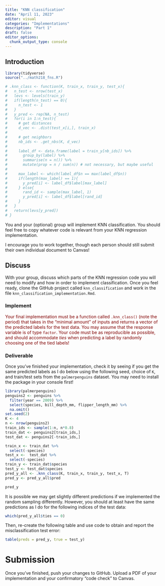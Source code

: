 ```yaml
---
title: "KNN classification"
date: "April 11, 2023"
editor: visual
categories: "Implementations"
description: "Part 1"
draft: false
editor_options: 
  chunk_output_type: console
---
```


## Introduction

```r
library(tidyverse)
source("../math218_fns.R")

# .knn_class <- function(K, train_x, train_y, test_x){
#   n_test <- nrow(test_x)
#   levs <- levels(train_y)
#   if(length(n_test) == 0){
#     n_test <- 1
#   }
#   y_pred <- rep(NA, n_test)
#   for(i in 1:n_test){
#     # get distances
#     d_vec <- .dist(test_x[i,], train_x)
#     
#     # get neighbors
#     nb_ids <- .get_nbs(K, d_vec)
#     
#     label_df <- data.frame(label = train_y[nb_ids]) %>%
#       group_by(label) %>% 
#       summarise(n = n()) %>%
#       mutate(prop = n / sum(n)) # not necessary, but maybe useful
#     
#     max_label <- which(label_df$n == max(label_df$n))
#     if(length(max_label) == 1){
#       y_pred[i] <- label_df$label[max_label]
#     } else{
#       rand_id <- sample(max_label, 1)
#       y_pred[i] <- label_df$label[rand_id]
#     }
#   }
#   return(levs[y_pred])
# }


```

You and your (optional) group will implement KNN classification. You should feel free to copy whatever code is relevant from your KNN regression implementation.

I encourage you to work together, though each person should still submit their own individual document to Canvas!

## Discuss

With your group, discuss which parts of the KNN regression code you will need to modify and how in order to implement classification. Once you feel ready, clone the GitHub project called `knn_classification` and work in the file `knn_classification_implementation.Rmd`.

### Implement

::: {style="color: maroon"}
Your final implementation must be a function called `.knn_class()` (note the period) that takes in the "minimal amount" of inputs and returns a vector of the predicted labels for the test data. You may assume that the response variable is of type `factor`. Your code must be as reproducible as possible, and should accommodate *ties* when predicting a label by randomly choosing one of the tied labels!
:::

### Deliverable

Once you've finished your implementation, check it by seeing if you get the same predicted labels as I do below using the following seed, choice of `K`, and train/test sets from the `palmerpenguins` dataset. You may need to install the package in your console first!

```r
library(palmerpenguins)
penguins2 <- penguins %>%
  filter(year == 2009) %>%
  select(species, bill_depth_mm, flipper_length_mm) %>%
  na.omit() 
set.seed(2)
K <- 4
n <- nrow(penguins2)
train_ids <- sample(1:n, n*0.8)
train_dat <- penguins2[train_ids,]
test_dat <- penguins2[-train_ids,]
```

```r
train_x <- train_dat %>%
  select(-species)
test_x <-  test_dat %>%
  select(-species)
train_y <- train_dat$species
test_y <- test_dat$species
pred_y_all <- .knn_class(K, train_x, train_y, test_x, T)
pred_y <- pred_y_all$pred
```

```r
pred_y
```

::: callout-note
It is possible we may get slightly different predictions if we implemented the random sampling differently. However, you should at least have the same predictions as I do for the following indices of the test data:

```r
which(pred_y_all$ties == 0)
```
:::

Then, re-create the following table and use code to obtain and report the misclassification test error:

```r
table(preds = pred_y, true = test_y)
```

# Submission

Once you've finished, push your changes to GitHub. Upload a PDF of your implementation and your confirmatory "code check" to Canvas.
